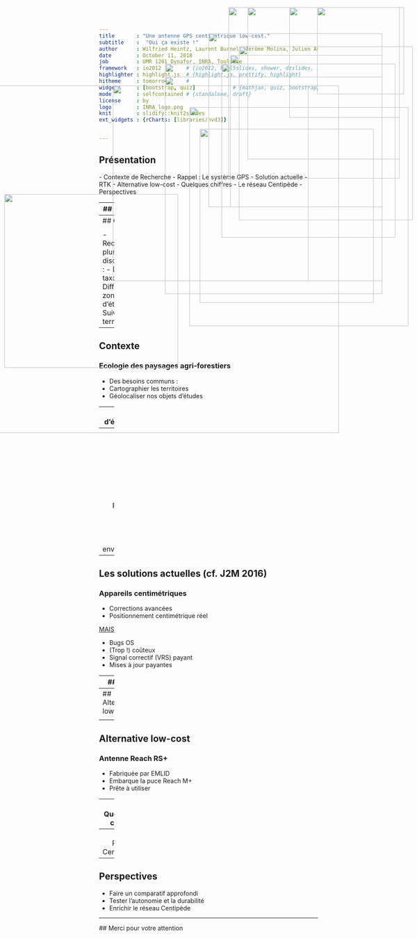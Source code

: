 ```yaml
---
title       : "Une antenne GPS centimétrique low-cost."
subtitle    :  "Oui ça existe !"
author      : Wilfried Heintz, Laurent Burnel, Jérôme Molina, Julien Ancelin
date        : October 11, 2018
job         : UMR 1201 Dynafor, INRA, Toulouse
framework   : io2012        # {io2012, html5slides, shower, dzslides, ...}
highlighter : highlight.js  # {highlight.js, prettify, highlight}
hitheme     : tomorrow      #   
widgets     : [bootstrap, quiz]            # {mathjax, quiz, bootstrap}
mode        : selfcontained # {standalone, draft}
license     : by
logo        : INRA_logo.png
knit        : slidify::knit2slides
ext_widgets : {rCharts: [libraries/nvd3]}


--- 
```

## Présentation
<img style="position: absolute; top:80px; right: 80px; border: 0; width:400px;" src="assets/img/rover.jpg">
- Contexte de Recherche
- Rappel : Le système GPS
- Solution actuelle 
- RTK
- Alternative low-cost
- Quelques chiffres
- Le réseau Centipède
- Perspectives


--- 
## Contexte
<img style="position: absolute; top: 20px; right: 30px; border: 0; width:200px;" src="assets/img/Dynafor.jpg">
<img style="position: absolute; top: 200px; right: 180px; border: 0; width:800px;" src="assets/img/villelongue.jpg">
<h3>Ecologie des paysages agri-forestiers</h3>



--- 
## Contexte
<img style="position: absolute; top: 150px; right: 50px; border: 0; width:400px;" src="assets/img/taxons.png">
<img style="position: absolute; top: 450px; right: 550px; border: 0; width:400px;" src="assets/img/zone.png">

<h3>Ecologie des paysages agri-forestiers</h3>

 - Recherches pluri-disciplinaires :
  - Différents taxons
  - Différentes zones d'études
  - Suivis à long terme


--- 
## Contexte
<img style="position: absolute; top: 300px; right: 100px; border: 0; width:400px;" src="assets/img/carto.jpg">

<h3>Ecologie des paysages agri-forestiers</h3>

 - Des besoins communs :
  - Cartographier les territoires
  - Géolocaliser nos objets d'études

--- 
## Des zones d'études reculées
<img style="position: absolute; top: 130px; right: 80px; border: 0; width:350px;" src="assets/img/burat.jpg">
<h3>Géolocalisation difficile</h3>

 - Fortes pentes
 - Orientations défavorables
 - Couvert forestier très dense
 - Zones rocheuses 
 - Signal GSM rare ou absent


--- 
## Rappel : Le système GPS
<img style="position: absolute; top: 180px; right: 80px; border: 0; width:500px;" src="assets/img/sat.gif">
<h3>Global Positionning System</h3>

 - Calcul de différence de temps avec satellite
<br/>(1 μs <=> 300m d'écart !)
 - Précision de 5 à 15m
 - ... Dépendante du matériel
 - ... Et des conditions environnementales

--- 
## Les solutions actuelles (cf. J2M 2016)
<img style="position: absolute; top:110px; right: 10px; border: 0; width:400px;" src="assets/img/trimbleGeo7x.png">
<h3>Appareils centimétriques</h3>
 - Corrections avancées
 - Positionnement centimétrique réel

<u>MAIS</u>

 - Bugs OS
 - (Trop !) coûteux
 - Signal correctif (VRS) payant
 - Mises à jour payantes


--- 
## RTK

<img style="position: absolute; top:20px; right: 40px; border: 0; width:94px;" src="assets/img/rtklib.jpeg">
<img style="position: absolute; top:220px; right: 10px; border: 0; width:520px;" src="assets/img/Principe_RTK.png">
<h3>Puce RTK</h3>
 - Librairie RTKLib
 - Principe Real Time Kinematic
 - Calcul de différence sur phase porteuse 
 - ==> Position centimétrique

--- 
## Alternative low-cost
<img style="position: absolute; top:20px; right: 40px; border: 0; width:350px;" src="assets/img/base.png">


<h3>Antenne autonome "maison"</h3>
 - Fabriquée par Julien Ancelin (INRA)
 - Basée sur puce Reach RTK Emlid
 - Interfacée sur tablette ou smartphone 
 - Envoi du signal corrigé par radio


--- 
## Alternative low-cost
<img style="position: absolute; top: 150px; right: 80px; border: 0; width:500px;" src="assets/img/reachrs.png">


<h3>Antenne Reach RS+</h3>
 - Fabriquée par EMLID
 - Embarque la puce Reach M+
 - Prête à utiliser


--- 
## Quelques chiffres
<img style="position: absolute; top:20px; right: 40px; border: 0; width:394px;" src="assets/img/porte-monnaie.jpg">

<h3>GPS centimétrique</h3>
 -  ~ 15000 €

<h3>Signal corrigé</h3>
 -  ~ 2000 € / an
 
<h3>Reach M+</h3>
 -  ~ 250 $

<h3>Reach RS+</h3>
 -  ~ 800 $


--- 
## Réseau Centipède
<img style="position: absolute; top:20px; right: 40px; border: 0; width:254px;" src="assets/img/centipede.jpeg">
<img style="position: absolute; top:250px; right: 20px; border: 0; width:504px;" src="assets/img/reseau_centipede.png">
<h3>Réseau d'antennes ouvertes</h3>
 - Mis en oeuvre par J. Ancelin
 - Réseau d'antennes autonomes
 - Signal corrigé "centralisé"
 - ... Puis renvoyé en http
 - projet d'extension en Occitanie
 

--- 
## Perspectives

 - Faire un comparatif approfondi
 - Tester l'autonomie et la durabilité
 - Enrichir le réseau Centipède

--- 
<img style="position: absolute; top: 200px; right: 250px; border: 0; width:450px;" src="assets/img/gps-wrong.jpg">
## Merci pour votre attention



